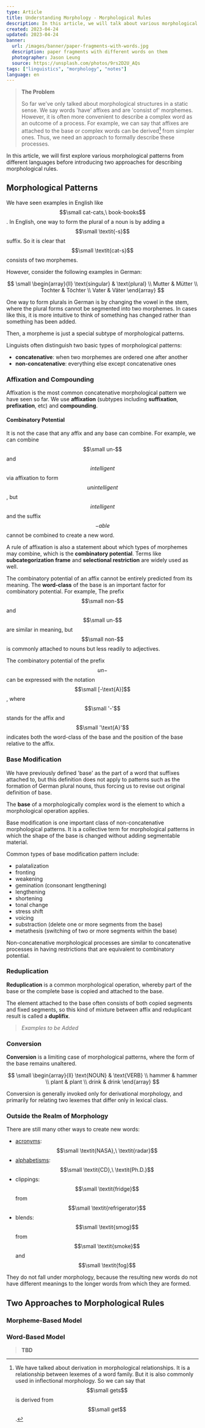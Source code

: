 ```yaml
---
type: Article
title: Understanding Morphology - Morphological Rules
description: In this article, we will talk about various morphological patterns from different languages and two aprroaches to describing morphological rules.
created: 2023-04-24
updated: 2023-04-24
banner:
  url: /images/banner/paper-fragments-with-words.jpg
  description: paper fragments with different words on them
  photographer: Jason Leung
  source: https://unsplash.com/photos/9rs2D2U_AQs
tags: ["linguistics", "morphology", "notes"]
language: en
---
```


> **The Problem**
>
> So far we've only talked about morphological structures in a static sense. We say words 'have' affixes and are 'consist of' morphemes. However, it is often more convenient to describe a complex word as an outcome of a process. For example, we can say that affixes are attached to the base or complex words can be derived[^1] from simpler ones. Thus, we need an approach to formally describe these processes.

In this article, we will first explore various morphological patterns from different languages before introducing two approaches for describing morphological rules.

## Morphological Patterns

We have seen examples in English like $$\small cat-cats,\ book-books$$. In English, one way to form the plural of a noun is by adding a $$\small \textit{-s}$$ suffix. So it is clear that $$\small \textit{cat-s}$$ consists of two morphemes.

However, consider the following examples in German:

$$
\small
\begin{array}{ll}
  \text{singular} & \text{plural} \\
  Mutter & Mütter \\
  Tochter & Töchter \\
  Vater & Väter
\end{array}
$$

One way to form plurals in German is by changing the vowel in the stem, where the plural forms cannot be segmented into two morphemes. In cases like this, it is more intuitive to think of something has changed rather than something has been added.

Then, a morpheme is just a special subtype of morphological patterns.

Linguists often distinguish two basic types of morphological patterns:

- **concatenative**: when two morphemes are ordered one after another
- **non-concatenative**: everything else except concatenative ones

### Affixation and Compounding

Affixation is the most common concatenative morphological pattern we have seen so far. We use **affixation** (subtypes including **suffixation**, **prefixation**, etc) and **compounding**.

#### Combinatory Potential

It is not the case that any affix and any base can combine. For example, we can combine $$\small un-$$ and $$intelligent$$ via affixation to form $$unintelligent$$, but $$intelligent$$ and the suffix $$-able$$ cannot be combined to create a new word.

A rule of affixation is also a statement about which types of morphemes may combine, which is the **combinatory potential**. Terms like **subcategorization frame** and **selectional restriction** are widely used as well.

The combinatory potential of an affix cannot be entirely predicted from its meaning. The **word-class** of the base is an important factor for combinatory potential. For example, The prefix $$\small non-$$ and $$\small un-$$ are similar in meaning, but $$\small non-$$ is commonly attached to nouns but less readily to adjectives.

The combinatory potential of the prefix $$un-$$ can be expressed with the notation $$\small [-\text{A}]$$, where $$\small '-'$$ stands for the affix and $$\small '\text{A}'$$ indicates both the word-class of the base and the position of the base relative to the affix.

### Base Modification

We have previously defined 'base' as the part of a word that suffixes attached to, but this definition does not apply to patterns such as the formation of German plural nouns, thus forcing us to revise out original definition of base.

The **base** of a morphologically complex word is the element to which a morphological operation applies.

Base modification is one important class of non-concatenative morphological patterns. It is a collective term for morphological patterns in which the shape of the base is changed without adding segmentable material.

Common types of base modification pattern include:

- palatalization
- fronting
- weakening
- gemination (consonant lengthening)
- lengthening
- shortening
- tonal change
- stress shift
- voicing
- substraction (delete one or more segments from the base)
- metathesis (switching of two or more segments within the base)

Non-concatenative morphological processes are similar to concatenative processes in having restrictions that are equivalent to combinatory potential.

### Reduplication

**Reduplication** is a common morphological operation, whereby part of the base or the complete base is copied and attached to the base.

The element attached to the base often consists of both copied segments and fixed segments, so this kind of mixture between affix and reduplicant result is called a **duplifix**.

> _Examples to be Added_

### Conversion

**Conversion** is a limiting case of morphological patterns, where the form of the base remains unaltered.

$$
\small
\begin{array}{ll}
  \text{NOUN} & \text{VERB} \\
  hammer & hammer \\
  plant & plant \\
  drink & drink
\end{array}
$$

Conversion is generally invoked only for derivational morphology, and primarily for relating two lexemes that differ only in lexical class.

### Outside the Realm of Morphology

There are still many other ways to create new words:

- [acronyms][0]: $$\small \textit{NASA},\ \textit{radar}$$
- [alphabetisms][1]: $$\small \textit{CD},\ \textit{Ph.D.}$$
- clippings: $$\small \textit{fridge}$$ from $$\small \textit{refrigerator}$$
- blends: $$\small \textit{smog}$$ from $$\small \textit{smoke}$$ and $$\small \textit{fog}$$

They do not fall under morphology, because the resulting new words do not have different meanings to the longer words from which they are formed.

## Two Approaches to Morphological Rules

### Morpheme-Based Model

### Word-Based Model

> **TBD**

[^1]: We have talked about derivation in morphological relationships. It is a relationship between lexemes of a word family. But it is also commonly used in inflectional morphology. So we can say that $$\small gets$$ is derived from $$\small get$$.

[0]: http://www.glottopedia.org/index.php/Acronym
[1]: http://www.glottopedia.org/index.php/Alphabetism
